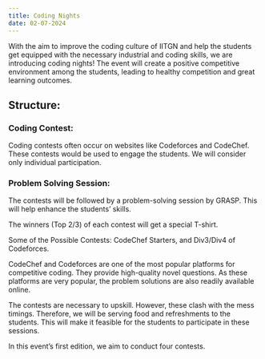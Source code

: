 ```yaml
---
title: Coding Nights
date: 02-07-2024
---
```


With the aim to improve the coding culture of IITGN and help the students get equipped with the necessary industrial and coding skills, we are introducing coding nights! The event will create a positive competitive environment among the students, leading to healthy competition and great learning outcomes. 

## Structure:
### Coding Contest:
Coding contests often occur on websites like Codeforces and CodeChef. These contests would be used to engage the students. We will consider only individual participation.

### Problem Solving Session:
The contests will be followed by a problem-solving session by GRASP. This will help enhance the students’ skills.

The winners (Top 2/3) of each contest will get a special T-shirt.

Some of the Possible Contests:
CodeChef Starters, and Div3/Div4 of Codeforces.

CodeChef and Codeforces are one of the most popular platforms for competitive coding. They provide high-quality novel questions. As these platforms are very popular, the problem solutions are also readily available online.

The contests are necessary to upskill. However, these clash with the mess timings. Therefore, we will be serving food and refreshments to the students. This will make it feasible for the students to participate in these sessions. 

In this event's first edition, we aim to conduct four contests. 